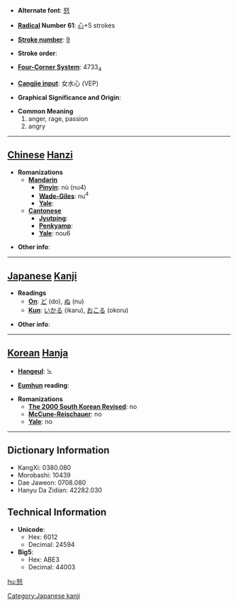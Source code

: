 * '''Alternate font''': [[怒]]

* '''[[Wiktionary:Chinese radical index| Radical]] Number 61''': [[Wiktionary:Chinese radical index 心|心]]+5 strokes

* '''[[Wiktionary:Chinese total strokes index|Stroke number]]''': [[Wiktionary:Chinese total strokes index 9|9]]

* '''Stroke order''': 

* '''[[Wiktionary:Chinese four corner index|Four-Corner System]]''': 4733<sub>4</sub>

* '''[[Wiktionary:Chinese Cangjie index|Cangjie input]]''': 女水心 (VEP)

* '''Graphical Significance and Origin''': 

* '''Common Meaning'''
*# anger, rage, passion
*# angry


----

== [[Chinese]] [[Hanzi]] ==

* '''Romanizations'''
** '''[[Mandarin]]'''
*** '''[[Pinyin]]''': nù (nu4)
*** '''[[Wade-Giles]]''': nu<sup>4</sup>
*** '''[[Yale]]''': 
** '''[[Cantonese]]'''
*** '''[[Jyutping]]''':
*** '''[[Penkyamp]]''': 
*** '''[[Yale]]''': nou6

* '''Other info''': 

----

== [[Japanese]] [[Kanji]] ==

* '''Readings'''
** '''[[On]]''': [[ど]] (do), [[ぬ]] (nu)
** '''[[Kun]]''': [[いかる]] (ikaru), [[おこる]] (okoru)

* '''Other info''':  

----

== [[Korean]] [[Hanja]] ==

* '''[[Hangeul]]''': 노

* '''[[Eumhun]] reading''': 

* '''Romanizations'''
** '''[[The 2000 South Korean Revised Romanization|The 2000 South Korean Revised]]''': no
** '''[[McCune-Reischauer]]''': no
** '''[[Yale]]''': no

----

== Dictionary Information ==

* KangXi: 0380.080
* Morobashi: 10439
* Dae Jaweon: 0708.080
* Hanyu Da Zidian: 42282.030

== Technical Information ==

* '''Unicode''':
** Hex: 6012
** Decimal: 24594
* '''Big5''':
** Hex: ABE3
** Decimal: 44003

[[hu:怒]]
[[Category:Japanese kanji]]